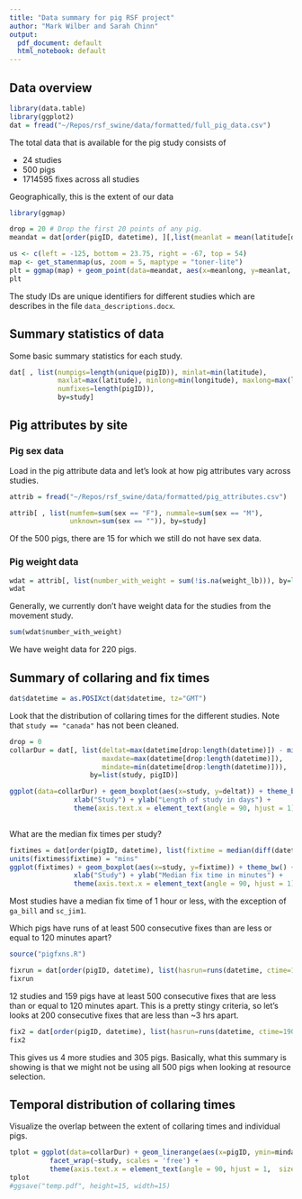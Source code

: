 ```yaml
---
title: "Data summary for pig RSF project"
author: "Mark Wilber and Sarah Chinn"
output:
  pdf_document: default
  html_notebook: default
---
```


## Data overview

```r
library(data.table)
library(ggplot2)
dat = fread("~/Repos/rsf_swine/data/formatted/full_pig_data.csv")
```

The total data that is available for the pig study consists of

- 24 studies
- 500 pigs
- 1714595 fixes across all studies

Geographically, this is the extent of our data

```r
library(ggmap)

drop = 20 # Drop the first 20 points of any pig.
meandat = dat[order(pigID, datetime), ][,list(meanlat = mean(latitude[drop:length(latitude)]), meanlong = mean(longitude[drop:length(latitude)])), by=list(study, pigID)][]

us <- c(left = -125, bottom = 23.75, right = -67, top = 54)
map <- get_stamenmap(us, zoom = 5, maptype = "toner-lite")
plt = ggmap(map) + geom_point(data=meandat, aes(x=meanlong, y=meanlat, color=study), size=1)
plt
```

The study IDs are unique identifiers for different studies which are describes in the file `data_descriptions.docx`.


## Summary statistics of data

Some basic summary statistics for each study.

```r

dat[ , list(numpigs=length(unique(pigID)), minlat=min(latitude),
            maxlat=max(latitude), minlong=min(longitude), maxlong=max(longitude),
            numfixes=length(pigID)),
            by=study]
```

## Pig attributes by site

### Pig sex data

Load in the pig attribute data and let's look at how pig attributes vary across studies.

```r
attrib = fread("~/Repos/rsf_swine/data/formatted/pig_attributes.csv")

attrib[ , list(numfem=sum(sex == "F"), nummale=sum(sex == "M"), 
               unknown=sum(sex == "")), by=study]
```

Of the 500 pigs, there are 15 for which we still do not have sex data.

### Pig weight data

```r
wdat = attrib[, list(number_with_weight = sum(!is.na(weight_lb))), by=list(study)]
wdat
```

Generally, we currently don't have weight data for the studies from the movement study.  

```r
sum(wdat$number_with_weight)
```

We have weight data for 220 pigs.

## Summary of collaring and fix times

```r
dat$datetime = as.POSIXct(dat$datetime, tz="GMT")
```

Look that the distribution of collaring times for the different studies.  Note that `study == "canada"` has not been cleaned.

```r
drop = 0
collarDur = dat[, list(deltat=max(datetime[drop:length(datetime)]) - min(datetime[drop:length(datetime)]), 
                       maxdate=max(datetime[drop:length(datetime)]), 
                       mindate=min(datetime[drop:length(datetime)])), 
                    by=list(study, pigID)]

ggplot(data=collarDur) + geom_boxplot(aes(x=study, y=deltat)) + theme_bw() + 
                xlab("Study") + ylab("Length of study in days") + 
                theme(axis.text.x = element_text(angle = 90, hjust = 1))
                
```

What are the median fix times per study?

```r
fixtimes = dat[order(pigID, datetime), list(fixtime = median(diff(datetime))), by=list(study)]
units(fixtimes$fixtime) = "mins"
ggplot(fixtimes) + geom_boxplot(aes(x=study, y=fixtime)) + theme_bw() + 
                xlab("Study") + ylab("Median fix time in minutes") + 
                theme(axis.text.x = element_text(angle = 90, hjust = 1))
```

Most studies have a median fix time of 1 hour or less,  with the exception of `ga_bill` and `sc_jim1`.

Which pigs have runs of at least 500 consecutive fixes than are less or equal to 120 minutes apart?

```r
source("pigfxns.R")

fixrun = dat[order(pigID, datetime), list(hasrun=runs(datetime, ctime=120, clength=500)), by=list(study, pigID)][, list(totpigs=sum(hasrun)), by=study][totpigs != 0]
fixrun

```

12 studies and 159 pigs have at least 500 consecutive fixes that are less than or equal to 120 minutes apart.  This is a pretty stingy criteria, so let's looks at 200 consecutive fixes that are less than ~3 hrs apart.

```r
fix2 = dat[order(pigID, datetime), list(hasrun=runs(datetime, ctime=190, clength=200)), by=list(study, pigID)][, list(totpigs=sum(hasrun)), by=study][totpigs != 0]
fix2
```

This gives us 4 more studies and 305 pigs. Basically, what this summary is showing is that we might not be using all 500 pigs when looking at resource selection.

## Temporal distribution of collaring times

Visualize the overlap between the extent of collaring times and individual pigs. 

```r
tplot = ggplot(data=collarDur) + geom_linerange(aes(x=pigID, ymin=mindate, ymax=maxdate)) + 
          facet_wrap(~study, scales = 'free') + 
          theme(axis.text.x = element_text(angle = 90, hjust = 1,  size=0))
tplot
#ggsave("temp.pdf", height=15, width=15)
```
